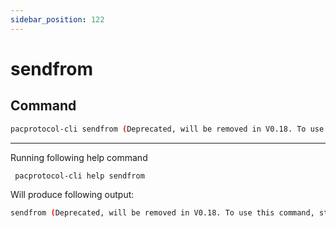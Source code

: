 ```yaml
---
sidebar_position: 122
---
```


# sendfrom
## Command

```bash
pacprotocol-cli sendfrom (Deprecated, will be removed in V0.18. To use this command, start pacprotocold with -deprecatedrpc=accounts)
```





___

Running following help command
```bash
 pacprotocol-cli help sendfrom
```
Will produce following output:


```bash
sendfrom (Deprecated, will be removed in V0.18. To use this command, start pacprotocold with -deprecatedrpc=accounts)
```

